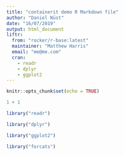 ```yaml
---
title: "containerit demo R Markdown file"
author: "Daniel Nüst"
date: "16/07/2019"
output: html_document
liftr:
  from: "rocker/r-base:latest"
  maintainer: "Matthew Harris"
  email: "me@me.com"
  cran:
    - readr
    - dplyr
    - ggplot2
---
```


```r
knitr::opts_chunk$set(echo = TRUE)
```

```r
1 + 1
```

```r
library("readr")
```

```r
library("dplyr")
```

```r
library("ggplot2")
```

```r
library("forcats")
```
